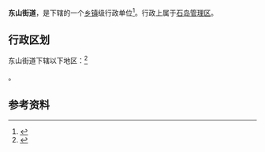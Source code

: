 {{中国乡级行政区|37/10/82/005/000}}

'''东山街道'''，是{{PRC admin/fullname|37/10/82/005/000|3}}下辖的一个[[乡镇|乡镇]]级行政单位<ref>{{PRC admin/ref sgc|{{PRC admin/parent|37/10/82/005/000}}}}</ref>。行政上属于[[石岛管理区|石岛管理区]]。

== 行政区划 ==

东山街道下辖以下地区：<ref>{{PRC admin/ref sgc|37/10/82/005/000}}</ref>

{{PRC admin/children|37/10/82/005/000}}。

== 参考资料 ==

{{reflist}}

{{PRC admin/navcat|37/10/82/005/000}}
{{山东行政区划小作品}}